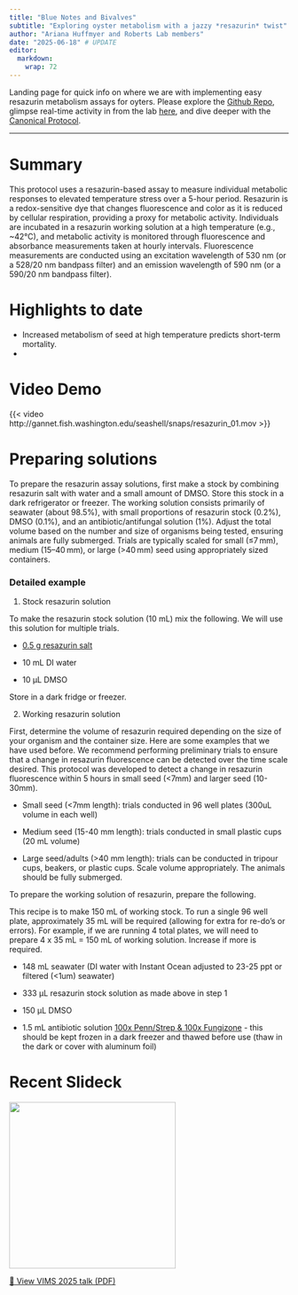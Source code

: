 ```yaml
---
title: "Blue Notes and Bivalves"
subtitle: "Exploring oyster metabolism with a jazzy *resazurin* twist"
author: "Ariana Huffmyer and Roberts Lab members"
date: "2025-06-18" # UPDATE
editor: 
  markdown: 
    wrap: 72
---
```


Landing page for quick info on where we are with implementing easy
resazurin metabolism assays for oyters. Please
explore the [Github
Repo](https://github.com/RobertsLab/resazurin-assay-development), 
glimpse real-time activity in from the lab
[here](https://genefish.wordpress.com/?s=resazurin), and dive deeper with the [Canonical Protocol](https://robertslab.github.io/resources/protocols/resazurin-assay/).

------------------------------------------------------------------------

# Summary

This protocol uses a resazurin-based assay to measure individual
metabolic responses to elevated temperature stress over a 5-hour period.
Resazurin is a redox-sensitive dye that changes fluorescence and color
as it is reduced by cellular respiration, providing a proxy for
metabolic activity. Individuals are incubated in a resazurin working
solution at a high temperature (e.g., \~42°C), and metabolic activity is
monitored through fluorescence and absorbance measurements taken at
hourly intervals. Fluorescence measurements are conducted using an excitation wavelength of 530 nm (or a 528/20 nm bandpass filter) and an emission wavelength of 590 nm (or a 590/20 nm bandpass filter).

# Highlights to date

-   Increased metabolism of seed at high temperature predicts short-term
    mortality.
-   



# Video Demo
   
{{< video http://gannet.fish.washington.edu/seashell/snaps/resazurin_01.mov >}}


# Preparing solutions

To prepare the resazurin assay solutions, first make a stock by combining resazurin salt with water and a small amount of DMSO. Store this stock in a dark refrigerator or freezer. The working solution consists primarily of seawater (about 98.5%), with small proportions of resazurin stock (0.2%), DMSO (0.1%), and an antibiotic/antifungal solution (1%). Adjust the total volume based on the number and size of organisms being tested, ensuring animals are fully submerged. Trials are typically scaled for small (≤7 mm), medium (15–40 mm), or large (>40 mm) seed using appropriately sized containers.

### Detailed example 

1.  Stock resazurin solution 

To make the resazurin stock solution (10 mL) mix the following. We will
use this solution for multiple trials. 

-   [0.5 g resazurin
    salt](https://www.thermofisher.com/order/catalog/product/R12204)

-   10 mL DI water

-   10 µL DMSO

Store in a dark fridge or freezer. 

2.  Working resazurin solution

First, determine the volume of resazurin required depending on the size
of your organism and the container size. Here are some examples that we
have used before. We recommend performing preliminary trials to ensure
that a change in resazurin fluorescence can be detected over the time
scale desired. This protocol was developed to detect a change in
resazurin fluorescence within 5 hours in small seed (\<7mm) and larger
seed (10-30mm). 

-   Small seed (\<7mm length): trials conducted in 96 well plates (300uL
    volume in each well)

-   Medium seed (15-40 mm length): trials conducted in small plastic
    cups (20 mL volume)

-   Large seed/adults (\>40 mm length): trials can be conducted in
    tripour cups, beakers, or plastic cups. Scale volume appropriately.
    The animals should be fully submerged. 

To prepare the working solution of resazurin, prepare the following. 

This recipe is to make 150 mL of working stock. To run a single 96 well
plate, approximately 35 mL will be required (allowing for extra for
re-do's or errors). For example, if we are running 4 total plates, we
will need to prepare 4 x 35 mL = 150 mL of working solution. Increase if
more is required. 

-   148 mL seawater (DI water with Instant Ocean adjusted to 23-25 ppt
    or filtered (\<1um) seawater) 

-   333 µL resazurin stock solution as made above in step 1 

-   150 µL DMSO

-   1.5 mL antibiotic solution [100x Penn/Strep & 100x
    Fungizone](https://us.vwr.com/store/product/4648458/null) - this
    should be kept frozen in a dark freezer and thawed before use (thaw
    in the dark or cover with aluminum foil)
    

# Recent Slideck


![](http://gannet.fish.washington.edu/seashell/snaps/2025-06-18_09-31-35.png){width=300px}

[📄 View VIMS 2025 talk (PDF)](http://gannet.fish.washington.edu/seashell/snaps/2025-VIMS-Roberts.pdf)


